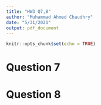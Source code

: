 ```yaml
---
title: "HW3 Q7,8"
author: "Muhammad Ahmed Chaudhry"
date: "5/31/2021"
output: pdf_document
---
```


```r
knitr::opts_chunk$set(echo = TRUE)
```

# Question 7



# Question 8 
